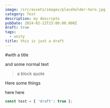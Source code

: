 ```yaml
---
image: /src/assets/images/placeholder-hero.jpg
category: Test
description: my descripto
pubDate: 2024-02-22T23:00:00.000Z
draft: true
tags:
  - unity
title: this is just a draft
---
```


\#with a title

and some normal text

> a block quote

Here some things

here here

```typescript
const test = { 'draft': true };
```
